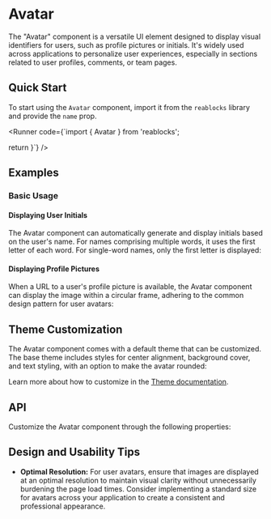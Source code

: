 
# Avatar

The "Avatar" component is a versatile UI element designed to display visual identifiers for users, such as profile pictures or initials.
It's widely used across applications to personalize user experiences, especially in sections related to user profiles, comments, or team pages.

## Quick Start
To start using the `Avatar` component, import it from the `reablocks` library and provide the `name` prop.

<Runner code={`import { Avatar } from 'reablocks';

  return <Avatar name="Teddy Roosevelt" />
}`}
/>

## Examples
### Basic Usage
#### Displaying User Initials
The Avatar component can automatically generate and display initials based on the user's name.
For names comprising multiple words, it uses the first letter of each word. For single-word names, only the first letter is displayed:
<StoryRenderer path="components/Avatar.story.tsx" name="Simple" storybookKey="components-elements-avatar--simple" />

#### Displaying Profile Pictures
When a URL to a user's profile picture is available,
the Avatar component can display the image within a circular frame, adhering to the common design pattern for user avatars:
<StoryRenderer path="components/Avatar.story.tsx" name="RoundedWithImage" storybookKey="components-elements-avatar--rounded-with-image"/>

## Theme Customization
The Avatar component comes with a default theme that can be customized.
The base theme includes styles for center alignment, background cover, and text styling, with an option to make the avatar rounded:

<ThemeRender name="avatar" />

Learn more about how to customize in the [Theme documentation](/docs/theme/getting-started).

## API
Customize the Avatar component through the following properties:
<PropsTable name="Avatar" />

## Design and Usability Tips

- **Optimal Resolution:** For user avatars, ensure that images are displayed at an optimal resolution to maintain visual clarity without unnecessarily burdening the page load times.
Consider implementing a standard size for avatars across your application to create a consistent and professional appearance.

